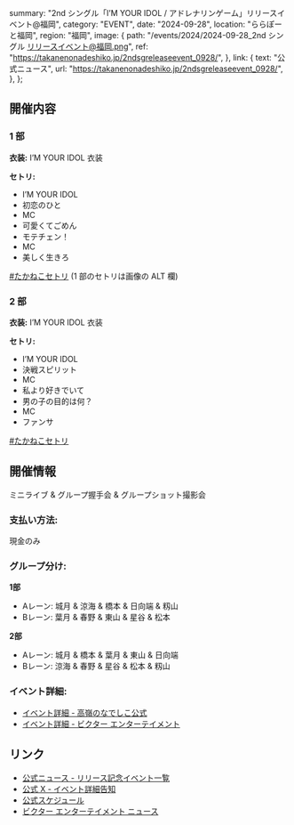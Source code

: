   summary: "2nd シングル「I’M YOUR IDOL / アドレナリンゲーム」リリースイベント@福岡",
  category: "EVENT",
  date: "2024-09-28",
  location: "ららぽーと福岡",
  region: "福岡",
  image: {
    path: "/events/2024/2024-09-28_2nd シングル リリースイベント@福岡.png",
    ref: "https://takanenonadeshiko.jp/2ndsgreleaseevent_0928/",
  },
  link: {
    text: "公式ニュース",
    url: "https://takanenonadeshiko.jp/2ndsgreleaseevent_0928/",
  },
};

## 開催内容

### 1 部

**衣装:** I’M YOUR IDOL 衣装

**セトリ:**

- I’M YOUR IDOL
- 初恋のひと
- MC
- 可愛くてごめん
- モテチェン！
- MC
- 美しく生きろ

[#たかねこセトリ](https://x.com/Mikuru_hositani/status/1839965765656818105) (1 部のセトリは画像の ALT 欄)

### 2 部

**衣装:** I’M YOUR IDOL 衣装

**セトリ:**

- I’M YOUR IDOL
- 決戦スピリット
- MC
- 私より好きでいて
- 男の子の目的は何？
- MC
- ファンサ

[#たかねこセトリ](https://x.com/Mikuru_hositani/status/1839965765656818105)

## 開催情報

ミニライブ & グループ握手会 & グループショット撮影会

### 支払い方法:

現金のみ

### グループ分け:

**1部**

- Aレーン: 城月 & 涼海 & 橋本 & 日向端 & 籾山
- Bレーン: 葉月 & 春野 & 東山 & 星谷 & 松本

**2部**

- Aレーン: 城月 & 橋本 & 葉月 & 東山 & 日向端
- Bレーン: 涼海 & 春野 & 星谷 & 松本 & 籾山

### イベント詳細:

- [イベント詳細 - 高嶺のなでしこ公式](https://takanenonadeshiko.jp/2ndsgreleaseevent_0928/)
- [イベント詳細 - ビクター エンターテイメント](https://www.jvcmusic.co.jp/-/News/A028511/22.html)

## リンク

- [公式ニュース - リリース記念イベント一覧](https://takanenonadeshiko.jp/2ndsgreleaseevent_all/)
- [公式 X - イベント詳細告知](https://x.com/takanenofficial/status/1833865384518107256)
- [公式スケジュール](https://takanenonadeshiko.jp/events/event/2ndシングル「タイトル未定」リリースイベント/)
- [ビクター エンターテイメント ニュース](https://www.jvcmusic.co.jp/-/News/A028511/16.html)
